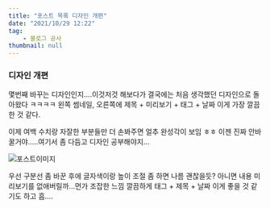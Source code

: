 ```yaml
---
title: "포스트 목록 디자인 개편"
date: "2021/10/29 12:22"
tag: 
    - 블로그 공사
thumbnail: null
---
```


### 디자인 개편

몇번째 바꾸는 디자인인지....이것저것 해보다가 결국에는 처음 생각했던 디자인으로 돌아왔다 ㅋㅋㅋㅋ 왼쪽 썸네일, 오른쪽에 제목 + 미리보기 + 태그 + 날짜 이게 가장 깔끔한 것 같다. 

이제 여백 수치랑 자잘한 부분들만 더 손봐주면 얼추 완성각이 보임 ㅎㅎ 이젠 진짜 안바꿀거야.....여기서 좀 다듬고 디자인 공부해야지...

![포스트이미지](../../../post-images/20211029/포스트개편.png)

우선 구분선 좀 바꾼 후에 글자색이랑 높이 조절 좀 하면 나름 괜찮을듯? 아니면 내용 미리보기를 없애버릴까...먼가 조잡한 느낌 깔끔하게 태그 + 제목 + 날짜 이게 좋을 것 같기도 하고 흠....